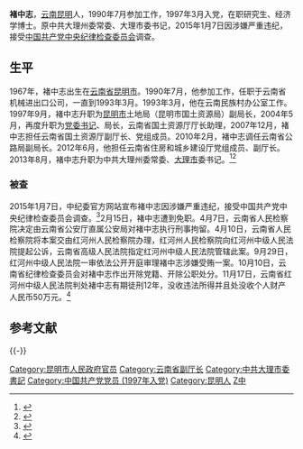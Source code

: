 {{Infobox officeholder
| 图像        = 
| 图像说明    = 
| 职务1       = 中国共产党大理市委员会书记
| 就任日期1   = 2013年8月
| 卸任日期1   = 2015年2月
| 前任1       = [[罗进忠|罗进忠]]
| 继任1       = [[孔贵华|孔贵华]]
| 职务2       = 
| 就任日期2   = 
| 卸任日期2   = 
| 前任2       = 
| 继任2       = 
| 姓名        = 褚中志
| 原名        = 
| 出生日期    = {{birth year and age|1967|09}}
| 出生地点    = {{PRC}}云南省
| 逝世日期    = <!-- {{death date and age|}}（死亡在前，出生在后）{{death year and age| }} -->
| 逝世地点    = 
| 政党        = {{CPC}}（开除）
| 父母        = 
| 配偶        = <!--{{marriage|姓名|}} -->
| 子女        = 
| 亲属        = 
| 信仰        = 
| 母校        = 
| 网站        = 
| 签名        = 
| 脚注        = 
}}
'''褚中志'''{{BD|1967年|9月|||catIdx=C褚}}，[[云南省|云南]][[昆明市|昆明]]人，1990年7月参加工作，1997年3月入党，在职研究生、经济学博士。原中共大理州委常委、大理市委书记，2015年1月7日因涉嫌严重违纪，接受[[中国共产党中央纪律检查委员会|中国共产党中央纪律检查委员会]]调查。

==生平==
1967年，褚中志出生在[[云南省|云南省]][[昆明市|昆明市]]。1990年7月，他参加工作，任职于云南省机械进出口公司，一直到1993年3月。1993年3月，他在云南民族村办公室工作。1997年9月，褚中志升职为[[昆明市|昆明市]]土地局（昆明市国土资源局）副局长，2004年5月，再度升职为[[党委书记|党委书记]]、局长，云南省国土资源厅厅长助理，2007年12月，褚中志担任云南省国土资源厅副厅长、党组成员。2010年2月，褚中志调任云南省公路局副局长。2012年6月，他担任云南省住房和城乡建设厅党组成员、副厅长。2013年8月，褚中志升职为中共大理州委常委、[[大理市|大理市]]委书记。<ref>{{cite news |author1=尹彦宏 |title=褚中志任大理州委常委、大理市委书记 |url=http://district.ce.cn/zt/rwk/sf/yn/rs/201309/03/t20130903_24710501.shtml |accessdate=2021-01-30 |work=中国经济网 |date=2013-09-03}}</ref><ref>{{cite news |author= |url=http://renshi.people.com.cn/n/2013/0903/c139617-22787202.html |title=褚中志任大理州委常委、大理市委书记 |newspaper=中国共产党新闻网 |date=2013-09-03 |accessdate=2015-01-10 |archive-date=2014-02-28 |archive-url=https://web.archive.org/web/20140228064814/http://renshi.people.com.cn/n/2013/0903/c139617-22787202.html |dead-url=no }}</ref>

===被查===
2015年1月7日，中纪委官方网站宣布褚中志因涉嫌严重违纪，接受中国共产党中央纪律检查委员会调查。<ref>{{cite news |author= |url=http://www.ccdi.gov.cn/yw/201501/t20150107_49813.html |title=大理州委常委、大理市委书记褚中志接受组织调查 |newspaper=中纪委 |date=2015-01-07 |accessdate=2015-01-10 |archive-date=2015-01-16 |archive-url=https://web.archive.org/web/20150116083256/http://www.ccdi.gov.cn/yw/201501/t20150107_49813.html |dead-url=no }}</ref>2月15日，褚中志遭到免职。4月7日，云南省人民检察院决定由云南省公安厅直属公安局对褚中志执行刑事拘留。4月10日，云南省人民检察院将本案交由红河州人民检察院办理，红河州人民检察院向红河州中级人民法院提起公诉，云南省高级人民法院指定红河州中级人民法院管辖此案。9月29日，红河州中级人民法院一审依法公开开庭审理褚中志涉嫌受贿一案。10月10日，云南省纪律检查委员会对褚中志作出开除党籍、开除公职处分。11月17日，云南省红河州中级人民法院判处褚中志有期徒刑12年，没收违法所得并且处没收个人财产人民币50万元。<ref>{{cite news |author1=钟旭 |author2=岳万青 |title=云南大理市委原书记褚中志受贿获刑12年 |url=https://www.chinacourt.org/article/detail/2015/11/id/1750529.shtml |accessdate=2021-01-30 |work=中国法院网 |date=2015-11-17 |archive-date=2016-01-13 |archive-url=https://web.archive.org/web/20160113052325/http://www.chinacourt.org/article/detail/2015/11/id/1750529.shtml |dead-url=no }}</ref>

==参考文献==
{{reflist}}

{{-}}
{{start box}}
{{s-ppo|cpc}}
{{s-before|[[罗进忠|罗进忠]]}}
{{s-title|[[中国共产党大理市委员会书记|中国共产党大理市委员会书记]]|2013年8月－2015年2月}}
{{s-after|[[孔贵华|孔贵华]]}}
{{end box}}
{{中共十八大到十九大期间的反腐败工作}}
{{DEFAULTSORT:C褚中志}}
[[Category:昆明市人民政府官员|Category:昆明市人民政府官员]]
[[Category:云南省副厅长|Category:云南省副厅长]]
[[Category:中共大理市委書記|Category:中共大理市委書記]]
[[Category:中国共产党党员_(1997年入党)|Category:中国共产党党员 (1997年入党)]]
[[Category:昆明人|Category:昆明人]]
[[Category:褚姓|Z中]]